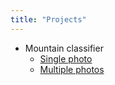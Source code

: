 ```yaml
---
title: "Projects"
---
```


* Mountain classifier 
    * [Single photo](./mountains/single_photo.html)
    * [Multiple photos](./mountains/multiple_photos.html)